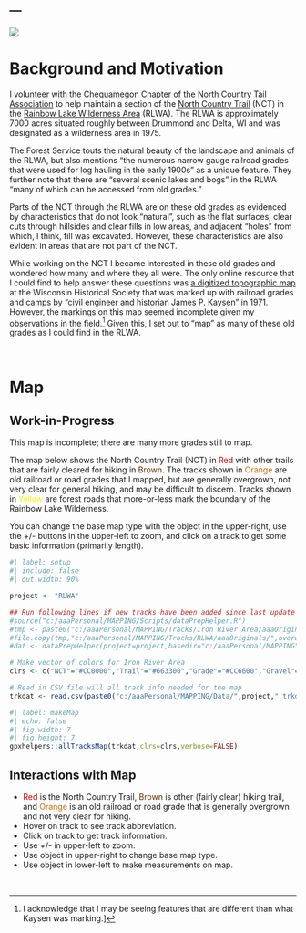 ---
---

![](../../zresources/img/RLWA.jpg){fig-align="center"}

# Background and Motivation

I volunteer with the [Chequamegon Chapter of the North Country Tail Association](https://northcountrytrail.org/trail/wisconsin/che/) to help maintain a section of the [North Country Trail](https://northcountrytrail.org/) (NCT) in the [Rainbow Lake Wilderness Area](https://www.fs.usda.gov/recarea/cnnf/recarea/?recid=27843) (RLWA). The RLWA is approximately 7000 acres situated roughly between Drummond and Delta, WI and was designated as a wilderness area in 1975.

The Forest Service touts the natural beauty of the landscape and animals of the RLWA, but also mentions "the numerous narrow gauge railroad grades that were used for log hauling in the early 1900s" as a unique feature. They further note that there are "several scenic lakes and bogs" in the RLWA "many of which can be accessed from old grades."

Parts of the NCT through the RLWA are on these old grades as evidenced by characteristics that do not look "natural", such as the flat surfaces, clear cuts through hillsides and clear fills in low areas, and adjacent "holes" from which, I think, fill was excavated. However, these characteristics are also evident in areas that are not part of the NCT.

While working on the NCT I became interested in these old grades and wondered how many and where they all were. The only online resource that I could find to help answer these questions was [a digitized topographic map](https://content.wisconsinhistory.org/digital/collection/maps/id/2234/rec/1) at the Wisconsin Historical Society that was marked up with railroad grades and camps by "civil engineer and historian James P. Kaysen" in 1971. However, the markings on this map seemed incomplete given my observations in the field.[^1] Given this, I set out to "map" as many of these old grades as I could find in the RLWA.

[^1]: I acknowledge that I may be seeing features that are different than what Kaysen was marking.]

&nbsp;

# Map

:::{.callout-warning appearance="simple"}
## Work-in-Progress
This map is incomplete; there are many more grades still to map.
:::

The map below shows the North Country Trail (NCT) in <span style="color: #CC0000">Red</span> with other trails that are fairly cleared for hiking in <span style="color: #663300">Brown</span>. The tracks shown in <span style="color: #CC6600">Orange</span> are old railroad or road grades that I mapped, but are generally overgrown, not very clear for general hiking, and may be difficult to discern. Tracks shown in <span style="color: #fdee00">Yellow</span> are forest roads that more-or-less mark the boundary of the Rainbow Lake Wilderness.

You can change the base map type with the object in the upper-right, use the +/- buttons in the upper-left to zoom, and click on a track to get some basic information (primarily length).

```r
#| label: setup
#| include: false
#| out.width: 90%

project <- "RLWA"

## Run following lines if new tracks have been added since last update
#source("c:/aaaPersonal/MAPPING/Scripts/dataPrepHelper.R")
#tmp <- paste0("c:/aaaPersonal/MAPPING/Tracks/Iron River Area/aaaOriginals/",c("NCTBF031.gpx","NCTBF032.gpx","NCTBF033.gpx","NCTBF034.gpx","NCTBF035.gpx","NCTBF036.gpx","NCTBF037.gpx","NCTBF038.gpx","NCTBF039.gpx","NCTBF040.gpx","NCTBF041.gpx","ANDG01.gpx","ANDG02.gpx","ANDG03.gpx","ANDG04.gpx","ANDG05.gpx","ANDL01.gpx","BUFO01.gpx","BUFO02.gpx","CLAY01.gpx","RLFT01.gpx","RLFT02.gpx","TRND01.gpx","WSHB01.gpx","WDLT15.gpx","WDLT16.gpx","WDLT17.gpx","RKYR01.gpx","RKYR02.gpx","RKYR03.gpx","RKYR04.gpx","NDLT01.gpx","NDLT02.gpx","NDLT03.gpx","NDLT04.gpx","NDLT05.gpx","NDLT06.gpx","RYND01.gpx","RYND02.gpx","RYND03.gpx","RYND04.gpx","RYND05.gpx"))
#file.copy(tmp,"c:/aaaPersonal/MAPPING/Tracks/RLWA/aaaOriginals/",overwrite=TRUE)
#dat <- dataPrepHelper(project=project,basedir="c:/aaaPersonal/MAPPING")

# Make vector of colors for Iron River Area
clrs <- c("NCT"="#CC0000","Trail"="#663300","Grade"="#CC6600","Gravel"="#fdee00")

# Read in CSV file will all track info needed for the map
trkdat <- read.csv(paste0("c:/aaaPersonal/MAPPING/Data/",project,"_trkdat.csv"))
```

```r
#| label: makeMap
#| echo: false
#| fig.width: 7
#| fig.height: 7
gpxhelpers::allTracksMap(trkdat,clrs=clrs,verbose=FALSE)
```

:::{.callout-tips appearance="simple"}
## Interactions with Map
* <span style="color: #CC0000">Red</span> is the North Country Trail, <span style="color: #663300">Brown</span> is other (fairly clear) hiking trail, and <span style="color: #CC6600">Orange</span> is an old railroad or road grade that is generally overgrown and not very clear for hiking.
* Hover on track to see track abbreviation.
* Click on track to get track information.
* Use +/- in upper-left to zoom.
* Use object in upper-right to change base map type.
* Use object in lower-left to make measurements on map.
:::

&nbsp;
